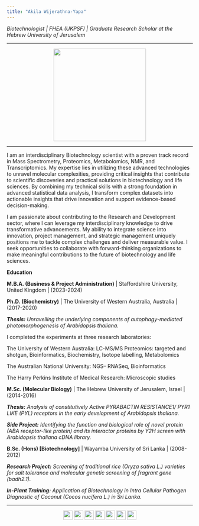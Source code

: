 ```yaml
---
title: "Akila Wijerathna-Yapa"
---
```

*Biotechnologist | FHEA (UKPSF) | Graduate Research Scholar at the Hebrew University of Jerusalem*

***

<center>
![](images/akila-riverside.jpg){width=250px}
</center>

***

I am an interdisciplinary Biotechnology scientist with a proven track record in Mass Spectrometry, Proteomics, Metabolomics, NMR, and Transcriptomics. My expertise lies in utilizing these advanced technologies to unravel molecular complexities, providing critical insights that contribute to scientific discoveries and practical solutions in biotechnology and life sciences. By combining my technical skills with a strong foundation in advanced statistical data analysis, I transform complex datasets into actionable insights that drive innovation and support evidence-based decision-making.

I am passionate about contributing to the Research and Development sector, where I can leverage my interdisciplinary knowledge to drive transformative advancements. My ability to integrate science into innovation, project management, and strategic management uniquely positions me to tackle complex challenges and deliver measurable value. I seek opportunities to collaborate with forward-thinking organizations to make meaningful contributions to the future of biotechnology and life sciences.


**Education**

**M.B.A. (Business & Project Administration)** | Staffordshire University, United Kingdom | (2023-2024)

**Ph.D. (Biochemistry)** | The University of Western Australia, Australia | (2017-2020)

_**Thesis:**_ _Unravelling the underlying components of autophagy-mediated photomorphogenesis of Arabidopsis thaliana._

I completed the experiments at three research laboratories:

The University of Western Australia: LC-MS/MS Proteomics: targeted and shotgun, Bioinformatics, Biochemistry, Isotope labelling, Metabolomics

The Australian National University: NGS– RNASeq, Bioinformatics

The Harry Perkins Institute of Medical Research: Microscopic studies


**M.Sc. (Molecular Biology)** | The Hebrew University of Jerusalem, Israel | (2014-2016)

_**Thesis:**_ _Analysis of constitutively Active PYRABACTIN RESISTANCE1/ PYR1 LIKE (PYL) receptors in the early development of Arabidopsis thaliana._

_**Side Project:**_ _Identifying the function and biological role of novel protein (ABA receptor-like protein) and its interactor proteins by Y2H screen with Arabidopsis thaliana cDNA library._


**B.Sc. (Hons) [Biotechnology]** | Wayamba University of Sri Lanka | (2008-2012)

_**Research Project:**_ _Screening of traditional rice (Oryza sativa L.) varieties for salt tolerance and molecular genetic screening of fragrant gene (badh2.1)._ 

_**In-Plant Training:**_ _Application of Biotechnology in Intra Cellular Pathogen Diagnostic of Coconut (Cocos nucifera L.) in Sri Lanka._




***
<center>
[![](images/EN.png){width=25px}](akila.ymw@gmail.com) [![](images/Ln.png){width=25px}](https://www.linkedin.com/in/akila-wijerathna-yapa) [![](images/RG.png){width=25px}](https://www.researchgate.net/profile/Akila-Wijerathna-Yapa)  [![](images/GS.png){width=25px}](https://scholar.google.com/citations?user=VABVqKIAAAAJ&hl=en) [![](images/ID.png){width=25px}](https://orcid.org/0000-0003-1935-8590) [![](images/TW.png){width=25px}](https://twitter.com/AkilaWijerathna) [![](images/GH.png){width=25px}](https://github.com/akila-wijerathna-yapa)
</center>
